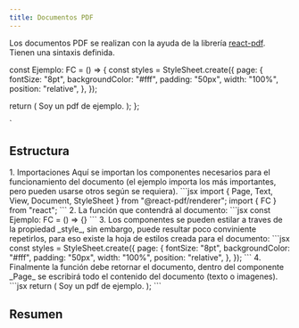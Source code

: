 ```yaml
---
title: Documentos PDF
---
```



Los documentos PDF se realizan con la ayuda de la librería [react-pdf](https://react-pdf.org/). Tienen una sintaxis definida.


const Ejemplo: FC = () => {
  const styles = StyleSheet.create({
    page: {
      fontSize: "8pt",
      backgroundColor: "#fff",
      padding: "50px",
      width: "100%",
      position: "relative",
    },
  });

  return (
    <Document title="Documento de ejemplo">
      <Page size="LETTER" style={styles.page}>
       <Text>Soy un pdf de ejemplo.</Text>
      </Page>
    </Document>
  );
};

`

## Estructura

<Steps>
1. Importaciones
    Aquí se importan los componentes necesarios para el funcionamiento del documento (el ejemplo importa los más importantes, pero pueden usarse otros según se requiera).
    ```jsx
    import { Page, Text, View, Document, StyleSheet } from "@react-pdf/renderer";
    import { FC } from "react";
    ```
2. La función que contendrá al documento:
    ```jsx
    const Ejemplo: FC = () => {}
    ```
3. Los componentes se pueden estilar a traves de la propiedad _style_, sin embargo, puede resultar poco conviniente repetirlos, para eso existe la hoja de estilos creada para el documento:
    ```jsx
    const styles = StyleSheet.create({
        page: {
            fontSize: "8pt",
            backgroundColor: "#fff",
            padding: "50px",
            width: "100%",
            position: "relative",
        },
    });
    ```
4. Finalmente la función debe retornar el documento, dentro del componente _Page_ se escribirá todo el contenido del documento (texto o imagenes).
    ```jsx
    return (
        <Document title="Documento de ejemplo">
            <Page size="LETTER" style={styles.page}>
                <Text>Soy un pdf de ejemplo.</Text>
            </Page>
        </Document>
    );
    ```
</Steps>

## Resumen
<Code code={code} lang="tsx" title="ejemplo.tsx"/>

